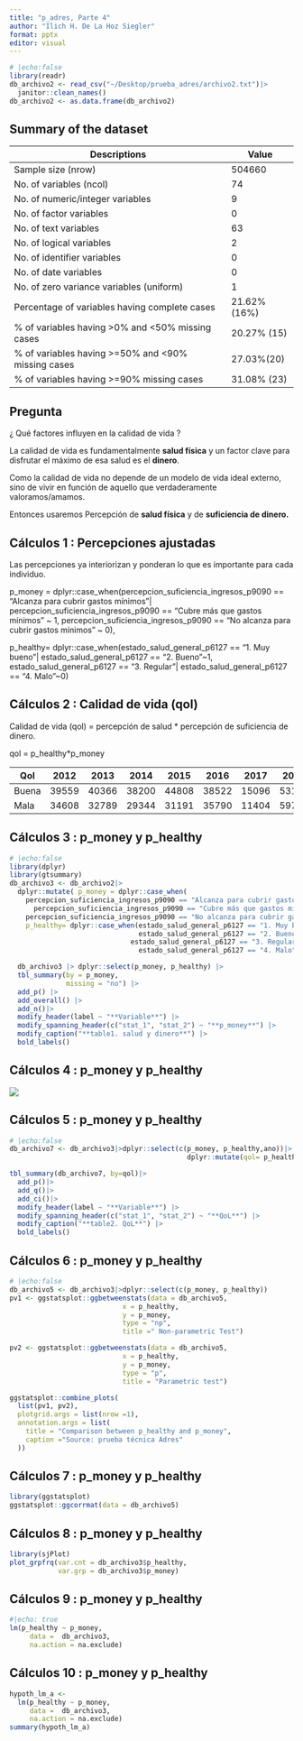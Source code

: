 ```yaml
---
title: "p_adres, Parte 4"
author: "Ilich H. De La Hoz Siegler"
format: pptx
editor: visual
---
```


```r
# |echo:false
library(readr)
db_archivo2 <- read_csv("~/Desktop/prueba_adres/archivo2.txt")|>
  janitor::clean_names()
db_archivo2 <- as.data.frame(db_archivo2)
```

## Summary of the dataset

| Descriptions                                          | Value       |
|-------------------------------------------------------|-------------|
| Sample size (nrow)                                    | 504660      |
| No. of variables (ncol)                               | 74          |
| No. of numeric/integer variables                      | 9           |
| No. of factor variables                               | 0           |
| No. of text variables                                 | 63          |
| No. of logical variables                              | 2           |
| No. of identifier variables                           | 0           |
| No. of date variables                                 | 0           |
| No. of zero variance variables (uniform)              | 1           |
| Percentage of variables having complete cases         | 21.62%(16%) |
| \% of variables having \>0% and \<50% missing cases   | 20.27% (15) |
| \% of variables having \>=50% and \<90% missing cases | 27.03%(20)  |
| \% of variables having \>=90% missing cases           | 31.08% (23) |

## Pregunta

¿ Qué factores influyen en la calidad de vida ?

La calidad de vida es fundamentalmente **salud física** y un factor clave para disfrutar el máximo de esa salud es el **dinero**.

Como la calidad de vida no depende de un modelo de vida ideal externo, sino de vivir en función de aquello que verdaderamente valoramos/amamos. 

Entonces usaremos Percepción de **salud física** y de **suficiencia de dinero.**

## Cálculos 1 : Percepciones ajustadas

Las percepciones ya interiorizan y ponderan lo que es importante para cada individuo.

p_money = dplyr::case_when(percepcion_suficiencia_ingresos_p9090 == "Alcanza para cubrir gastos mínimos"\| percepcion_suficiencia_ingresos_p9090 == "Cubre más que gastos mínimos" \~ 1, percepcion_suficiencia_ingresos_p9090 == "No alcanza para cubrir gastos mínimos" \~ 0),

p_healthy= dplyr::case_when(estado_salud_general_p6127 == "1. Muy bueno"\| estado_salud_general_p6127 == "2. Bueno"\~1, estado_salud_general_p6127 == "3. Regular"\| estado_salud_general_p6127 == "4. Malo"\~0)

## Cálculos 2 : Calidad de vida (qol)

::: {#1}
Calidad de vida (qol) = percepción de salud \* percepción de suficiencia de dinero.
:::

qol = p_healthy\*p_money

| Qol   | 2012  | 2013  | 2014  | 2015  | 2016  | 2017  | 2018  |
|-------|-------|-------|-------|-------|-------|-------|-------|
| Buena | 39559 | 40366 | 38200 | 44808 | 38522 | 15096 | 53148 |
| Mala  | 34608 | 32789 | 29344 | 31191 | 35790 | 11404 | 59762 |

## Cálculos 3 : p_money y p_healthy

```r
# |echo:false
library(dplyr)
library(gtsummary)
db_archivo3 <- db_archivo2|> 
  dplyr::mutate( p_money = dplyr::case_when(
    percepcion_suficiencia_ingresos_p9090 == "Alcanza para cubrir gastos mínimos"|
      percepcion_suficiencia_ingresos_p9090 == "Cubre más que gastos mínimos" ~ 1,
    percepcion_suficiencia_ingresos_p9090 == "No alcanza para cubrir gastos mínimos" ~ 0),
    p_healthy= dplyr::case_when(estado_salud_general_p6127 == "1. Muy bueno"|
                                estado_salud_general_p6127 == "2. Bueno"~1,
                              estado_salud_general_p6127 == "3. Regular"|
                                estado_salud_general_p6127 == "4. Malo"~0))
```

```r
  db_archivo3 |> dplyr::select(p_money, p_healthy) |>
  tbl_summary(by = p_money,
              missing = "no") |>
  add_p() |>
  add_overall() |>
  add_n()|>
  modify_header(label ~ "**Variable**") |>
  modify_spanning_header(c("stat_1", "stat_2") ~ "**p_money**") |>
  modify_caption("**table1. salud y dinero**") |>
  bold_labels()
```

## Cálculos 4 : p_money y p_healthy

![](i.png){fig-align="center"}

## Cálculos 5 : p_money y p_healthy

```r
# |echo:false
db_archivo7 <- db_archivo3|>dplyr::select(c(p_money, p_healthy,ano))|>
                                            dplyr::mutate(qol= p_healthy*p_money)
```

```r
tbl_summary(db_archivo7, by=qol)|>
  add_p()|>
  add_q()|>
  add_ci()|>
  modify_header(label ~ "**Variable**") |>
  modify_spanning_header(c("stat_1", "stat_2") ~ "**QoL**") |>
  modify_caption("**table2. QoL**") |>
  bold_labels()
```

## Cálculos 6 : p_money y p_healthy

```r
# |echo:false
db_archivo5 <- db_archivo3|>dplyr::select(c(p_money, p_healthy))
pv1 <- ggstatsplot::ggbetweenstats(data = db_archivo5,
                            x = p_healthy,
                            y = p_money,
                            type = "np",
                            title =" Non-parametric Test")

pv2 <- ggstatsplot::ggbetweenstats(data = db_archivo5,
                            x = p_healthy,
                            y = p_money,
                            type = "p",
                            title = "Parametric test")
```

```r
ggstatsplot::combine_plots(
  list(pv1, pv2),
  plotgrid.args = list(nrow =1),
  annotation.args = list(
    title = "Comparison between p_healthy and p_money",
    caption ="Source: prueba técnica Adres"
  ))
```

## Cálculos 7 : p_money y p_healthy

```r
library(ggstatsplot)
ggstatsplot::ggcorrmat(data = db_archivo5)
```

## Cálculos 8 : p_money y p_healthy

```r
library(sjPlot)
plot_grpfrq(var.cnt = db_archivo3$p_healthy,
            var.grp = db_archivo3$p_money)

```

## Cálculos 9 : p_money y p_healthy

```r
#|echo: true
lm(p_healthy ~ p_money,
     data =  db_archivo3,
     na.action = na.exclude)
```

## Cálculos 10 : p_money y p_healthy

```r
hypoth_lm_a <-
  lm(p_healthy ~ p_money,
     data =  db_archivo3,
     na.action = na.exclude)
summary(hypoth_lm_a)

```

